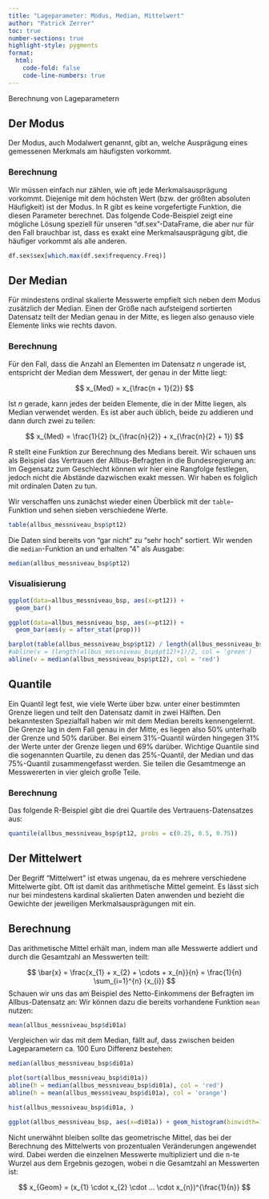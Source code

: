 ```yaml
---
title: "Lageparameter: Modus, Median, Mittelwert"
author: "Patrick Zerrer"
toc: true
number-sections: true
highlight-style: pygments
format:
  html:
    code-fold: false
    code-line-numbers: true
---
```


Berechnung von Lageparametern

## Der Modus

Der Modus, auch Modalwert genannt, gibt an, welche Ausprägung eines gemessenen Merkmals am häufigsten vorkommt.

### Berechnung

Wir müssen einfach nur zählen, wie oft jede Merkmalsausprägung vorkommt. Diejenige mit dem höchsten Wert (bzw. der größten absoluten Häufigkeit) ist der Modus. In R gibt es keine vorgefertigte Funktion, die diesen Parameter berechnet. Das folgende Code-Beispiel zeigt eine mögliche Lösung speziell für unseren "df.sex"-DataFrame, die aber nur für den Fall brauchbar ist, dass es exakt eine Merkmalsausprägung gibt, die häufiger vorkommt als alle anderen.


```r
df.sex$sex[which.max(df.sex$frequency.Freq)]
```


## Der Median

Für mindestens ordinal skalierte Messwerte empfielt sich neben dem Modus zusätzlich der Median. Einen der Größe nach aufsteigend sortierten Datensatz teilt der Median genau in der Mitte, es liegen also genauso viele Elemente links wie rechts davon.

### Berechnung

Für den Fall, dass die Anzahl an Elementen im Datensatz $n$ ungerade ist, entspricht der Median dem Messwert, der genau in der Mitte liegt:

$$
x_{Med} = x_{\frac{n + 1}{2}}
$$

Ist $n$ gerade, kann jedes der beiden Elemente, die in der Mitte liegen, als Median verwendet werden. Es ist aber auch üblich, beide zu addieren und dann durch zwei zu teilen:

$$
x_{Med} = \frac{1}{2} (x_{\frac{n}{2}} + x_{\frac{n}{2} + 1})
$$

R stellt eine Funktion zur Berechnung des Medians bereit. Wir schauen uns als Beispiel das Vertrauen der Allbus-Befragten in die Bundesregierung an: Im Gegensatz zum Geschlecht können wir hier eine Rangfolge festlegen, jedoch nicht die Abstände dazwischen exakt messen. Wir haben es folglich mit ordinalen Daten zu tun. 

Wir verschaffen uns zunächst wieder einen Überblick mit der `table`-Funktion und sehen sieben verschiedene Werte. 

```r
table(allbus_messniveau_bsp$pt12)
```

Die Daten sind bereits von "gar nicht" zu "sehr hoch" sortiert. Wir wenden die `median`-Funktion an und erhalten "4" als Ausgabe: 

```r
median(allbus_messniveau_bsp$pt12)
```

### Visualisierung

```r
ggplot(data=allbus_messniveau_bsp, aes(x=pt12)) +
  geom_bar()
```



```r
ggplot(data=allbus_messniveau_bsp, aes(x=pt12)) +
  geom_bar(aes(y = after_stat(prop)))
```



```r


barplot(table(allbus_messniveau_bsp$pt12) / length(allbus_messniveau_bsp$pt12))
#abline(v = (length(allbus_messniveau_bsp$pt12)+1)/2, col = 'green')
abline(v = median(allbus_messniveau_bsp$pt12), col = 'red')

```


## Quantile 

Ein Quantil legt fest, wie viele Werte über bzw. unter einer bestimmten Grenze liegen und teilt den Datensatz damit in zwei Hälften. Den bekanntesten Spezialfall haben wir mit dem Median bereits kennengelernt. Die Grenze lag in dem Fall genau in der Mitte, es liegen also 50% unterhalb der Grenze und 50% darüber. Bei einem 31%-Quantil würden hingegen 31% der Werte unter der Grenze liegen und 69% darüber. Wichtige Quantile sind die sogenannten Quartile, zu denen das 25%-Quantil, der Median und das  75%-Quantil zusammengefasst werden. Sie teilen die Gesamtmenge an Messwererten in vier gleich große Teile. 


### Berechnung 

Das folgende R-Beispiel gibt die drei Quartile des Vertrauens-Datensatzes aus: 

```r
quantile(allbus_messniveau_bsp$pt12, probs = c(0.25, 0.5, 0.75))
```



## Der Mittelwert

Der Begriff "Mittelwert" ist etwas ungenau, da es mehrere verschiedene Mittelwerte gibt. Oft ist damit das arithmetische Mittel gemeint. Es lässt sich nur bei mindestens kardinal skalierten Daten anwenden und bezieht die Gewichte der jeweiligen Merkmalsausprägungen mit ein.

## Berechnung

Das arithmetische Mittel erhält man, indem man alle Messwerte addiert und durch die Gesamtzahl an Messwerten teilt:  

$$
\bar{x} = \frac{x_{1} + x_{2} + \cdots + x_{n}}{n} = \frac{1}{n}  \sum_{i=1}^{n} {x_{i}}
$$
Schauen wir uns das am Beispiel des Netto-Einkommens der Befragten im Allbus-Datensatz an: Wir können dazu die bereits vorhandene Funktion `mean` nutzen: 

```r
mean(allbus_messniveau_bsp$di01a)
```

Vergleichen wir das mit dem Median, fällt auf, dass zwischen beiden Lageparametern ca. 100 Euro Differenz bestehen: 

```r
median(allbus_messniveau_bsp$di01a)
```



```r
plot(sort(allbus_messniveau_bsp$di01a))
abline(h = median(allbus_messniveau_bsp$di01a), col = 'red')
abline(h = mean(allbus_messniveau_bsp$di01a), col = 'orange')
```

```r
hist(allbus_messniveau_bsp$di01a, )
```
```r
ggplot(allbus_messniveau_bsp, aes(x=di01a)) + geom_histogram(binwidth=100)


```


Nicht unerwähnt bleiben sollte das geometrische Mittel, das bei der Berechnung des Mittelwerts von prozentualen Veränderungen angewendet wird. Dabei werden die einzelnen Messwerte multipliziert und die n-te Wurzel aus dem Ergebnis gezogen, wobei n die Gesamtzahl an Messwerten ist:  



$$
x_{Geom} = (x_{1} \cdot x_{2} \cdot ... \cdot x_{n})^{\frac{1}{n}}
$$



